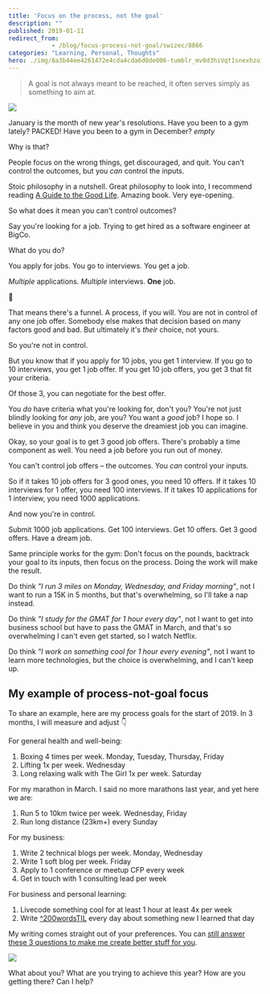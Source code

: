 ```yaml
---
title: 'Focus on the process, not the goal'
description: ""
published: 2019-01-11
redirect_from: 
            - /blog/focus-process-not-goal/swizec/8866
categories: "Learning, Personal, Thoughts"
hero: ./img/8a3b44ee4261472e4cda4cda6d0de006-tumblr_mv0d3hiVqt1snexhzo1_1280.png
---
```


> A goal is not always meant to be reached, it often serves simply as something to aim at.

![](./img/8a3b44ee4261472e4cda4cda6d0de006-tumblr_mv0d3hiVqt1snexhzo1_1280.png)

January is the month of new year's resolutions. Have you been to a gym lately? PACKED! Have you been to a gym in December? _empty_

Why is that?

People focus on the wrong things, get discouraged, and quit. You can't control the outcomes, but you _can_ control the inputs.

Stoic philosophy in a nutshell. Great philosophy to look into, I recommend reading [A Guide to the Good Life](https://amzn.to/2H6t6g3). Amazing book. Very eye-opening.

So what does it mean you can't control outcomes?

Say you're looking for a job. Trying to get hired as a software engineer at BigCo.

What do you do?

You apply for jobs. You go to interviews. You get a job.

_Multiple_ applications. _Multiple_ interviews. **One** job.

🤔

That means there's a funnel. A process, if you will. You are not in control of any one job offer. Somebody else makes that decision based on many factors good and bad. But ultimately it's _their_ choice, not yours.

So you're not in control.

But you know that if you apply for 10 jobs, you get 1 interview. If you go to 10 interviews, you get 1 job offer. If you get 10 job offers, you get 3 that fit your criteria.

Of those 3, you can negotiate for the best offer.

You _do_ have criteria what you're looking for, don't you? You're not just blindly looking for _any_ job, are you? You want a _good_ job? I hope so. I believe in you and think you deserve the dreamiest job you can imagine.

Okay, so your goal is to get 3 good job offers. There's probably a time component as well. You need a job before you run out of money.

You can't control job offers – the outcomes. You _can_ control your inputs.

So if it takes 10 job offers for 3 good ones, you need 10 offers. If it takes 10 interviews for 1 offer, you need 100 interviews. If it takes 10 applications for 1 interview, you need 1000 applications.

And now you're in control.

Submit 1000 job applications. Get 100 interviews. Get 10 offers. Get 3 good offers. Have a dream job.

Same principle works for the gym: Don't focus on the pounds, backtrack your goal to its inputs, then focus on the process. Doing the work will make the result.

Do think _"I run 3 miles on Monday, Wednesday, and Friday morning"_, not I want to run a 15K in 5 months, but that's overwhelming, so I'll take a nap instead.

Do think _"I study for the GMAT for 1 hour every day"_, not I want to get into business school but have to pass the GMAT in March, and that's so overwhelming I can't even get started, so I watch Netflix.

Do think _"I work on something cool for 1 hour every evening"_, not I want to learn more technologies, but the choice is overwhelming, and I can't keep up.

## My example of process-not-goal focus

To share an example, here are my process goals for the start of 2019. In 3 months, I will measure and adjust 👇

For general health and well-being:

1.  Boxing 4 times per week. Monday, Tuesday, Thursday, Friday
2.  Lifting 1x per week. Wednesday
3.  Long relaxing walk with The Girl 1x per week. Saturday

For my marathon in March. I said no more marathons last year, and yet here we are:

1.  Run 5 to 10km twice per week. Wednesday, Friday
2.  Run long distance (23km+) every Sunday

For my business:

1.  Write 2 technical blogs per week. Monday, Wednesday
2.  Write 1 soft blog per week. Friday
3.  Apply to 1 conference or meetup CFP every week
4.  Get in touch with 1 consulting lead per week

For business and personal learning:

1.  Livecode something cool for at least 1 hour at least 4x per week
2.  Write [^200wordsTIL](https://twitter.com/hashtag/200wordsTIL?src=hash) every day about something new I learned that day

My writing comes straight out of your preferences. You can [still answer these 3 questions to make me create better stuff for you](https://swizecteller.typeform.com/to/GQP8T6).

![](./img/blog-wp-content-uploads-2019-01-CleanShot_2019-01-11_at_08.41.36@2x.png)

What about you? What are you trying to achieve this year? How are you getting there? Can I help?
